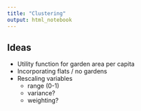 ```yaml
---
title: "Clustering"
output: html_notebook
---
```


## Ideas

* Utility function for garden area per capita
* Incorporating flats / no gardens
* Rescaling variables 
  - range (0-1)
  - variance?
  - weighting?